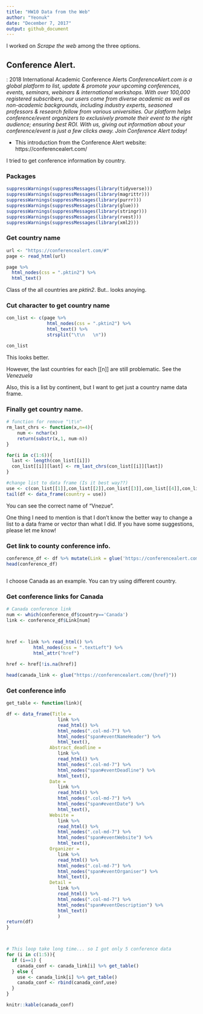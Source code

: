 ```yaml
---
title: "HW10 Data from the Web"
author: "Yeonuk"
date: "December 7, 2017"
output: github_document
---
```


I worked on *Scrape the web* among the three options.

## Conference Alert.
: 2018 International Academic Conference Alerts
*ConferenceAlert.com is a global platform to list, update & promote your upcoming conferences, events, seminars, webinars & international workshops. With over 100,000 registered subscribers, our users come from diverse academic as well as non-academic backgrounds, including industry experts, seasoned professors & research fellow from various universities. Our platform helps conference/event organizers to exclusively promote their event to the right audience; ensuring best ROI. With us, giving out information about your conference/event is just a few clicks away. Join Conference Alert today!*

- This introduction from the Conference Alert website: https://conferencealert.com/

I tried to get conference information by country. 


### Packages
```r
suppressWarnings(suppressMessages(library(tidyverse)))
suppressWarnings(suppressMessages(library(magrittr)))
suppressWarnings(suppressMessages(library(purrr)))
suppressWarnings(suppressMessages(library(glue)))
suppressWarnings(suppressMessages(library(stringr)))
suppressWarnings(suppressMessages(library(rvest)))
suppressWarnings(suppressMessages(library(xml2)))

```


### Get country name
```r
url <- "https://conferencealert.com/#"
page <- read_html(url)

page %>%
  html_nodes(css = ".pktin2") %>%
  html_text() 

```

Class of the all countries are *pktin2*.
But.. looks anoying.

### Cut character to get country name
```r
con_list <- c(page %>%
               html_nodes(css = ".pktin2") %>%
               html_text() %>%
               strsplit("\t\n   \n")) 

con_list
```

This looks better. 

However, the last countries for each [[n]] are still problematic. See the *Venezuela*

Also, this is a list by continent, but I want to get just a country name data frame.


### Finally get country name.
```r
# function for remove "\t\n"
rm_last_chrs <- function(x,n=4){
    num <- nchar(x)
    return(substr(x,1, num-n))
}

for(i in c(1:6)){
  last <- length(con_list[[i]])
  con_list[[i]][last] <- rm_last_chrs(con_list[[i]][last])
}

#change list to data frame (Is it best way??)
use <- c(con_list[[1]],con_list[[2]],con_list[[3]],con_list[[4]],con_list[[5]],con_list[[6]])
tail(df <- data_frame(country = use))

```

You can see the correct name of "Vnezue".

One thing I need to mention is that I don't know the better way to change a list to a data frame or vector than what I did.
If you have some suggestions, please let me know!


### Get link to county conference info.
```r

conference_df <- df %>% mutate(Link = glue('https://conferencealert.com/{country}.php'))
head(conference_df)



```

I choose Canada as an example. You can try using different country.


### Get conference links for Canada
```r
# Canada conference link
num <- which(conference_df$country=='Canada')
link <- conference_df$Link[num]
  


href <- link %>% read_html() %>%
          html_nodes(css = ".textLeft") %>%
          html_attr("href")

href <- href[!is.na(href)]

head(canada_link <- glue("https://conferencealert.com/{href}"))

```

### Get conference info
```r

get_table <- function(link){

df <- data_frame(Title = 
                   link %>% 
                   read_html() %>%
                   html_nodes(".col-md-7") %>%
                   html_nodes("span#eventNameHeader") %>%
                   html_text(),
                Abstract_deadline = 
                   link %>% 
                   read_html() %>%
                   html_nodes(".col-md-7") %>%
                   html_nodes("span#eventDeadline") %>%
                   html_text(),
                Date =
                   link %>% 
                   read_html() %>%
                   html_nodes(".col-md-7") %>%
                   html_nodes("span#eventDate") %>%
                   html_text(),
                Website = 
                   link %>%
                   read_html() %>%
                   html_nodes(".col-md-7") %>%
                   html_nodes("span#eventWebsite") %>%
                   html_text(),
                Organizer = 
                   link %>%
                   read_html() %>%
                   html_nodes(".col-md-7") %>%
                   html_nodes("span#eventOrganiser") %>%
                   html_text(),
                Detail = 
                   link %>% 
                   read_html() %>%
                   html_nodes(".col-md-7") %>%
                   html_nodes("span#eventDescription") %>%
                   html_text()
                   )
return(df)
}



# This loop take long time... so I got only 5 conference data
for (i in c(1:5)){
  if (i==1) {
    canada_conf <- canada_link[i] %>% get_table()
  } else {
    use <- canada_link[i] %>% get_table()
    canada_conf <- rbind(canada_conf,use)
  }
}

knitr::kable(canada_conf)

```



